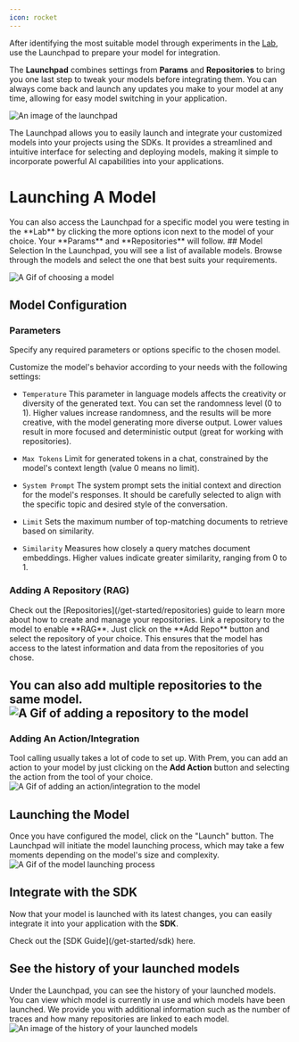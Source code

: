 ```yaml
---
icon: rocket
---
```

 After identifying the most suitable model through experiments in the [Lab](/get-started/lab), use the Launchpad to prepare your model for integration.

The **Launchpad** combines settings from **Params** and **Repositories** to bring you one last step to tweak your models before integrating them. You can always come back and launch any updates you make to your model at any time, allowing for easy model switching in your application.

<img
  src="https://static.premai.io/prem-saas-docs/launchpad-guide/launchpadImage.png"
  alt="An image of the launchpad"
/>

The Launchpad allows you to easily launch and integrate your customized models into your projects using the SDKs. It provides a streamlined and intuitive interface for selecting and deploying models, making it simple to incorporate powerful AI capabilities into your applications.

# Launching A Model
<Tip>
You can also access the Launchpad for a specific model you were testing in the **Lab** by clicking the more options icon next to the model of your choice. Your **Params** and **Repositories** will follow.
</Tip>
## Model Selection
In the Launchpad, you will see a list of available  models.
Browse through the models and select the one that best suits your requirements.

<img
  src="https://static.premai.io/prem-saas-docs/launchpad-guide/chooseAModel.gif"
  alt="A Gif of choosing a model"
/>
## Model Configuration

### Parameters
Specify any required parameters or options specific to the chosen model.

Customize the model's behavior according to your needs with the following settings:

- `Temperature` This parameter in language models affects the creativity or diversity of the generated text. You can set the randomness level (0 to 1). Higher values increase randomness, and the results will be more creative, with the model generating more diverse output. Lower values result in more focused and deterministic output (great for working with repositories).
- `Max Tokens` Limit for generated tokens in a chat, constrained by the model's context length (value 0 means no limit).
- `System Prompt` The system prompt sets the initial context and direction for the model's responses. It should be carefully selected to align with the specific topic and desired style of the conversation.

- `Limit` Sets the maximum number of top-matching documents to retrieve based on similarity.
- `Similarity` Measures how closely a query matches document embeddings. Higher values indicate greater similarity, ranging from 0 to 1.

### Adding A Repository (RAG)
<Tip>
Check out the [Repositories](/get-started/repositories) guide to learn more about how to create and manage your repositories.
</Tip>
Link a repository to the model to enable **RAG**. Just click on the **Add Repo** button and select the repository of your choice. This ensures that the model has access to the latest information and data from the repositories of you chose. 

You can also add multiple repositories to the same model.
<img
  src="https://static.premai.io/prem-saas-docs/launchpad-guide/addRepoLaunchpad.gif"
  alt="A Gif of adding a repository to the model"
/>
---
### Adding An Action/Integration

Tool calling usually takes a lot of code to set up. With Prem, you can add an action to your model by just clicking on the **Add Action** button and selecting the action from the tool of your choice.
<img
  src="https://static.premai.io/prem-saas-docs/launchpad-guide/addIntegrationLaunchpad.gif"
  alt="A Gif of adding an action/integration to the model"
/>

## Launching the Model

Once you have configured the model, click on the "Launch" button.
The Launchpad will initiate the model launching process, which may take a few moments depending on the model's size and complexity.
<img
  src="https://static.premai.io/prem-saas-docs/launchpad-guide/launchTheModel.gif"
  alt="A Gif of the model launching process"
/>

## Integrate with the SDK

Now that your model is launched with its latest changes, you can easily integrate it into your application with the **SDK**. 

<Tip>
Check out the [SDK Guide](/get-started/sdk) here.
</Tip>

## See the history of your launched models

Under the Launchpad, you can see the history of your launched models.
You can view which model is currently in use and which models have been launched.
We provide you with additional information such as the number of traces and how many repositories are linked to each model.
<img
  src="https://static.premai.io/prem-saas-docs/launchpad-guide/launchHistory.png"
  alt="An image of the history of your launched models"
/>